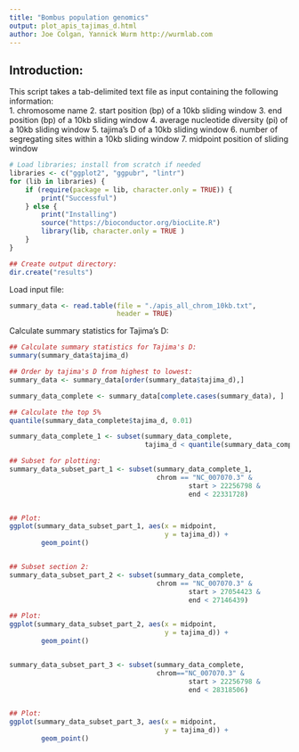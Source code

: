 ```yaml
---
title: "Bombus population genomics"
output: plot_apis_tajimas_d.html
author: Joe Colgan, Yannick Wurm http://wurmlab.com 
---
```


## Introduction:  
This script takes a tab-delimited text file as input containing the following information:  
1. chromosome name
2. start position (bp) of a 10kb sliding window
3. end position (bp) of a 10kb sliding window
4. average nucleotide diversity (pi) of a 10kb sliding window 
5. tajima's D of a 10kb sliding window
6. number of segregating sites within a 10kb sliding window
7. midpoint position of sliding window

```r
# Load libraries; install from scratch if needed
libraries <- c("ggplot2", "ggpubr", "lintr")
for (lib in libraries) {
    if (require(package = lib, character.only = TRUE)) {
        print("Successful")
    } else {
        print("Installing")
        source("https://bioconductor.org/biocLite.R")
        library(lib, character.only = TRUE )
    }
}

## Create output directory:
dir.create("results")
```

Load input file:

```r
summary_data <- read.table(file = "./apis_all_chrom_10kb.txt",
                           header = TRUE)
```

Calculate summary statistics for Tajima's D:

```r
## Calculate summary statistics for Tajima's D:
summary(summary_data$tajima_d)

## Order by tajima's D from highest to lowest:
summary_data <- summary_data[order(summary_data$tajima_d),]

summary_data_complete <- summary_data[complete.cases(summary_data), ]

## Calculate the top 5%
quantile(summary_data_complete$tajima_d, 0.01)

summary_data_complete_1 <- subset(summary_data_complete,
                                  tajima_d < quantile(summary_data_complete$tajima_d, 0.01))

## Subset for plotting:
summary_data_subset_part_1 <- subset(summary_data_complete_1,
                                     chrom == "NC_007070.3" &
                                             start > 22256798 &
                                             end < 22331728)


## Plot:
ggplot(summary_data_subset_part_1, aes(x = midpoint,
                                       y = tajima_d)) +
        geom_point()


## Subset section 2:
summary_data_subset_part_2 <- subset(summary_data_complete,
                                     chrom == "NC_007070.3" &
                                             start > 27054423 &
                                             end < 27146439)

## Plot:
ggplot(summary_data_subset_part_2, aes(x = midpoint,
                                       y = tajima_d)) +
        geom_point()


summary_data_subset_part_3 <- subset(summary_data_complete,
                                     chrom=="NC_007070.3" &
                                             start > 22256798 &
                                             end < 28318506)


## Plot:
ggplot(summary_data_subset_part_3, aes(x = midpoint,
                                       y = tajima_d)) +
        geom_point()

```
